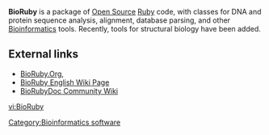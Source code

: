 '''BioRuby''' is a package of [[Open Source]] [[Ruby programming language|Ruby]] code, with classes for DNA and protein sequence analysis, alignment, database parsing, and other [[Bioinformatics]] tools.  Recently, tools for structural biology have been added.

==External links==
* [http://bioruby.org  BioRuby.Org],
* [http://bioruby.org/wiki/English BioRuby English Wiki Page]
* [http://bioruby-doc.org BioRubyDoc Community Wiki]


[[Category:Bioinformatics software]]

[[vi:BioRuby]]